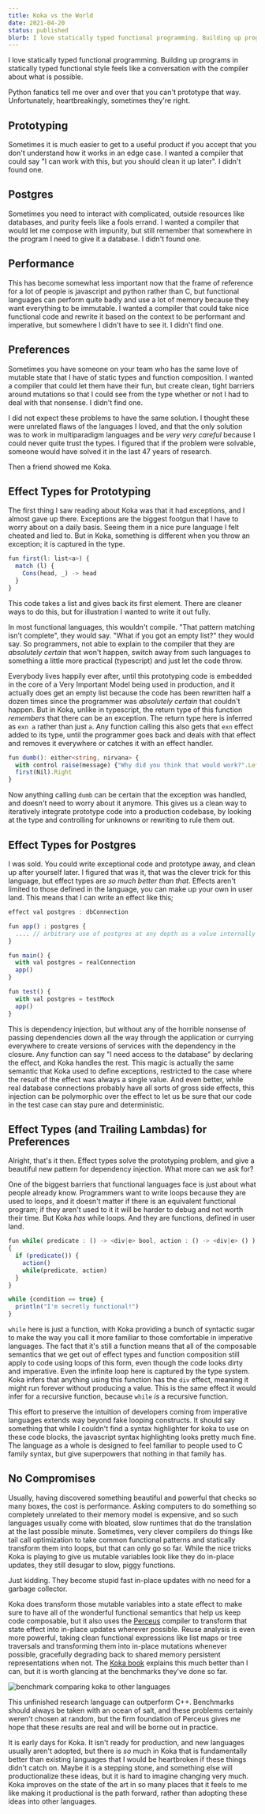 ```yaml
---
title: Koka vs the World
date: 2021-04-20
status: published
blurb: I love statically typed functional programming. Building up programs in statically typed functional style feels like a conversation with the compiler about what is possible. Python fanatics tell me over and over that you can't prototype that way. Unfortunately, heartbreakingly, sometimes they're right.
---
```


I love statically typed functional programming. Building up programs in statically typed functional style feels like a conversation with the compiler about what is possible.

Python fanatics tell me over and over that you can't prototype that way. Unfortunately, heartbreakingly, sometimes they're right.

## Prototyping

Sometimes it is much easier to get to a useful product if you accept that you don't understand how it works in an edge case. I wanted a compiler that could say "I can work with this,  but you should clean it up later". I didn't found one.

## Postgres

Sometimes you need to interact with complicated, outside resources like databases, and purity feels like a fools errand. I wanted a compiler that would let me compose with impunity, but still remember that somewhere in the program I need to give it a database. I didn't found one.

## Performance

This has become somewhat less important now that the frame of reference for a lot of people is javascript and python rather than C, but functional languages can perform quite badly and use a lot of memory because they want everything to be immutable. I wanted a compiler that could take nice functional code and rewrite it based on the context to be performant and imperative, but somewhere I didn't have to see it. I didn't find one.

## Preferences

Sometimes you have someone on your team who has the same love of mutable state that I have of static types and function composition. I wanted a compiler that could let them have their fun, but create clean, tight barriers around mutations so that I could see from the type whether or not I had to deal with that nonsense. I didn't find one.

I did not expect these problems to have the same solution. I thought these were unrelated flaws of the languages I loved, and that the only solution was to work in multiparadigm languages and be *very very careful* because I could never quite trust the types. I figured that if the problem were solvable, someone would have solved it in the last 47 years of research.

Then a friend showed me Koka.

## Effect Types for Prototyping

The first thing I saw reading about Koka was that it had exceptions, and I almost gave up there. Exceptions are the biggest footgun that I have to worry about on a daily basis. Seeing them in a nice pure language I felt cheated and lied to. But in Koka, something is different when you throw an exception; it is captured in the type.

```ts
fun first(l: list<a>) {
  match (l) {
    Cons(head, _) -> head
  }
}

```

This code takes a list and gives back its first element. There are cleaner ways to do this, but for illustration I wanted to write it out fully. 

In most functional languages, this wouldn't compile. "That pattern matching isn't complete", they would say. "What if you got an empty list?" they would say. So programmers, not able to explain to the compiler that they are *absolutely certain* that won't happen, switch away from such languages to something a little more practical (typescript) and just let the code throw. 

Everybody lives happily ever after, until this prototyping code is embedded in the core of a Very Important Model being used in production, and it actually does get an empty list because the code has been rewritten half a dozen times since the programmer was *absolutely certain* that couldn't happen. But in Koka, unlike in typescript, the return type of this function *remembers* that there can be an exception. The return type here is inferred as `exn a` rather than just `a`. Any function calling this also gets that `exn` effect added to its type, until the programmer goes back and deals with that effect and removes it everywhere or catches it with an effect handler.

```ts
fun dumb(): either<string, nirvana> {
  with control raise(message) {"Why did you think that would work?".Left}}
  first(Nil).Right
}
```

Now anything calling `dumb` can be certain that the exception was handled, and doesn't need to worry about it anymore. This gives us a clean way to iteratively integrate prototype code into a production codebase, by looking at the type and controlling for unknowns or rewriting to rule them out.

## Effect Types for Postgres

I was sold. You could write exceptional code and prototype away, and clean up after yourself later. I figured that was it, that was the clever trick for this language, but effect types are *so much better than that*. Effects aren't limited to those defined in the language, you can make up your own in user land. This means that I can write an effect like this;

```ts
effect val postgres : dbConnection

fun app() : postgres {
  .... // arbitrary use of postgres at any depth as a value internally
}

fun main() {
  with val postgres = realConnection
  app()
}

fun test() {
  with val postgres = testMock
  app()
}
```

This is dependency injection, but without any of the horrible nonsense of passing dependencies down all the way through the application or currying everywhere to create versions of services with the dependency in the closure. Any function can say "I need access to the database" by declaring the effect, and Koka handles the rest. This magic is actually the same semantic that Koka used to define exceptions, restricted to the case where the result of the effect was always a single value. And even better, while real database connections probably have all sorts of gross side effects, this injection can be polymorphic over the effect to let us be sure that our code in the test case can stay pure and deterministic.

## Effect Types (and Trailing Lambdas) for Preferences

Alright, that's it then. Effect types solve the prototyping problem, and give a beautiful new pattern for dependency injection. What more can we ask for?

One of the biggest barriers that functional languages face is just about what people already know. Programmers want to write loops because they are used to loops, and it doesn't matter if there is an equivalent functional program; if they aren't used to it it will be harder to debug and not worth their time. But Koka *has* while loops. And they are functions, defined in user land.

```ts
fun while( predicate : () -> <div|e> bool, action : () -> <div|e> () ) : <div|e> ()
{
  if (predicate()) {
    action()
    while(predicate, action)
  }
}

while {condition == true} {
  println("I'm secretly functional!")
}
```

`while` here is just a function, with Koka providing a bunch of syntactic sugar to make the way you call it more familiar to those comfortable in imperative languages. The fact that it's still a function means that all of the composable semantics that we get out of effect types and function composition still apply to code using loops of this form, even though the code looks dirty and imperative. Even the infinite loop here is captured by the type system. Koka infers that anything using this function has the `div` effect, meaning it might run forever without producing a value. This is the same effect it would infer for a recursive function, because `while` *is* a recursive function.

This effort to preserve the intuition of developers coming from imperative languages extends way beyond fake looping constructs. It should say something that while I couldn't find a syntax highlighter for koka to use on these code blocks, the javascript syntax highlighting looks pretty much fine. The language as a whole is designed to feel familiar to people used to C family syntax, but give superpowers that nothing in that family has.

## No Compromises

Usually, having discovered something beautiful and powerful that checks so many boxes, the cost is performance. Asking computers to do something so completely unrelated to their memory model is expensive, and so such languages usually come with bloated, slow runtimes that do the translation at the last possible minute. Sometimes, very clever compilers do things like tail call optimization to take common functional patterns and statically transform them into loops, but that can only go so far. While the nice tricks Koka is playing to give us mutable variables look like they do in-place updates, they still desugar to slow, piggy functions.

Just kidding. They become stupid fast in-place updates with no need for a garbage collector.

Koka does transform those mutable variables into a state effect to make sure to have all of the wonderful functional semantics that help us keep code composable, but it also uses the [Perceus](https://www.microsoft.com/en-us/research/uploads/prod/2020/11/perceus-tr-v1.pdf) compiler to transform that state effect into in-place updates wherever possible. Reuse analysis is even more powerful, taking clean functional expressions like list maps or tree traversals and transforming them into in-place mutations whenever possible, gracefully degrading back to shared memory persistent representations when not. The [Koka book](https://koka-lang.github.io/koka/doc/book.html#sec-fbip) explains this much better than I can, but it is worth glancing at the benchmarks they've done so far.

![benchmark comparing koka to other languages](https://raw.githubusercontent.com/koka-lang/koka/master/doc/bench-amd3600-nov-2020.png)

This unfinished research language can outperform C++. Benchmarks should always be taken with an ocean of salt, and these problems certainly weren't chosen at random, but the firm foundation of Perceus gives me hope that these results are real and will be borne out in practice.

It is early days for Koka. It isn't ready for production, and new languages usually aren't adopted, but there is *so* much in Koka that is fundamentally better than existing languages that I would be heartbroken if these things didn't catch on. Maybe it is a stepping stone, and something else will productionalize these ideas, but it is hard to imagine changing very much. Koka improves on the state of the art in so many places that it feels to me like making it productional is the path forward, rather than adopting these ideas into other languages.